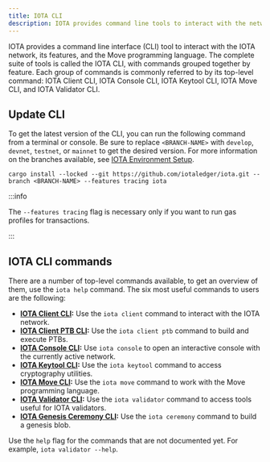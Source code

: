 ```yaml
---
title: IOTA CLI
description: IOTA provides command line tools to interact with the network, its features, and the Move programming language. Individual command groups are referred to as IOTA Client CLI, IOTA Console CLI, IOTA Keytool CLI, IOTA Move CLI, and IOTA Validator CLI.
---
```



IOTA provides a command line interface (CLI) tool to interact with the IOTA network, its features, and the Move programming language. The complete suite of tools is called the IOTA CLI, with commands grouped together by feature. Each group of commands is commonly referred to by its top-level command: IOTA Client CLI, IOTA Console CLI, IOTA Keytool CLI, IOTA Move CLI, and IOTA Validator CLI.

<CliCheckInstall />

## Update CLI

To get the latest version of the CLI, you can run the following command from a terminal or console. Be sure to replace `<BRANCH-NAME>` with `develop`, `devnet`, `testnet`, or `mainnet` to get the desired version. For more information on the branches available, see [IOTA Environment Setup](/developer/getting-started/iota-environment.mdx).

```shell
cargo install --locked --git https://github.com/iotaledger/iota.git --branch <BRANCH-NAME> --features tracing iota
```

:::info

The `--features tracing` flag is necessary only if you want to run gas profiles for transactions.

:::

## IOTA CLI commands

There are a number of top-level commands available, to get an overview of them, use the `iota help` command.
The six most useful commands to users are the following:

- **[IOTA Client CLI](./cli/client.mdx):** Use the `iota client` command to interact with the IOTA network.
- **[IOTA Client PTB CLI](./cli/ptb.mdx):** Use the `iota client ptb` command to build and execute PTBs.
- **[IOTA Console CLI](./cli/console.mdx):** Use `iota console` to open an interactive console with the currently active network.
- **[IOTA Keytool CLI](./cli/keytool.mdx):** Use the `iota keytool` command to access cryptography utilities.
- **[IOTA Move CLI](./cli/move.mdx):** Use the `iota move` command to work with the Move programming language.
- **[IOTA Validator CLI](./cli/validator.mdx):** Use the `iota validator` command to access tools useful for IOTA validators.
- **[IOTA Genesis Ceremony CLI](./cli/ceremony.mdx):** Use the `iota ceremony` command to build a genesis blob.


Use the `help` flag for the commands that are not documented yet. For example, `iota validator --help`.  
